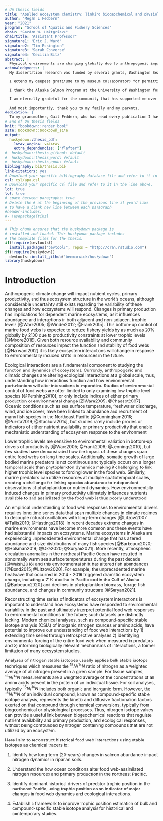 ```yaml
---
# UW thesis fields
title: "Applied ecosystem chemistry: linking biogeochemical and physiological processes to ecological interactions"
author: "Megan L Feddern"
year: "2021"
program: "School of Aquatic and Fishery Sciences"
chair: "Gordon W. Holtgrieve"
chairtitle: "Assistant Professor"
signature1: "Eric J. Ward"
signature2: "Tim Essington"
signature3: "Sarah Converse"
signature4: "Cecilia Bitz"
abstract: |
  Physical environments are changing globally due to anthropogenic impacts which have the potential to alter ecological interactions. To understand how ecological interactions are changing, long-term datasets are necessary to document ecological baselines from the past that are comparable to current ecological conditions. Stable isotope values can be useful chemical tracers for retrospective analyses which can elucidate changes in biogeochemistry and trophic interactions that influence food webs. My dissertation applies compound-specific stable isotope analysis (CSIA) of amino acids and inorganic nitrogen to understand long-term, regional, ecological responses to physical conditions in the northeast Pacific. I tested the long-term importance of salmon subsidies to Alaskan riparian ecosystems by measuring inorganic nitrogen concentrations, transformation rates, and nitrogen stable isotope values in soil following a 20-year carcass manipulation experiment. Carcass subsidies did not increase soil nitrogen concentrations or transformation rates but the nitrogen stable isotope value of ammonium was significantly enriched in 15N compared to salmon carcasses, indicating the importance of salmon derived nutrients is likely overestimated for some systems. Using museum skull specimens from two species of pinnipeds in the northeast Pacific, harbor seals (*Phoca vitulina*) and Steller sea lions (*Eumetopias jubatus*), I derived a century of predator stable isotope data. I compared the carbon and nitrogen stable isotope values of source amino acids to regional climate datasets and determined coastal food webs responded to climate regimes, coastal upwelling, and freshwater discharge, yet the strength of responses to individual drivers varied across the northeast Pacific. These findings demonstrate stable isotope data can serve as a tracer of nitrogen resources and phytoplankton dynamics that is specific to resources that are assimilated by food webs. To calculate pinniped trophic position from the historic dataset, I was the first to apply taxa-specific trophic enrichment factors, a system specific beta-value, a temporal lag to account for tissue turnover time, and a multi-trophic amino acid analysis framework within a single study. This approach constrained assumptions regarding physiological processes and vascular plant contributions to the food web, which can confound stable isotope data interpretation. I analyzed long-term predictors of harbor seal trophic position in Washington and identified delayed responses of harbor seals to both physical ocean conditions (upwelling, sea surface, discharge) and prey availability (Pacific hake, Pacific herring and Chinook salmon). Consideration for dynamic responses of harbor seals to their environment is an important factor for understanding predator-prey interactions as harbor seals respond to multiple ecological factors that are often changing simultaneously and their response occurs at multiple temporal scales. I then analyzed regional and decadal trends in pinniped trophic position in Alaska and identified the largest change in trophic position occurred in recent decades (2000 and 2010) but the direction of the trends diverged based on region and species. Gulf of Alaska pinnipeds are experiencing unique food web conditions in recent decades compared to the past likely in response to climate-induced ecological change in the region. Finally, I constructed a compartment model to explore the effect of stable isotope heterogeneity and consumer isotope incorporation rates on consumer trophic position estimates using both bulk stable isotope analysis and CSIA. Bulk stable isotope analysis produced consistent errors in trophic position estimates by as much as one trophic level that were more pronounced in higher trophic level consumers and CSIA was more accurate than bulk stable isotope analysis. Altogether, these results show CSIA is a useful tracer for elucidating long-term physical forcing mechanisms on food webs and incorporating physiological processes that govern stable isotope fractionation into sampling and analysis design can uncover forcing mechanisms that would otherwise be overlooked. 
acknowledgments: |
  My dissertation research was funded by several grants, Washington Sea Grant, University of Washington, pursuant to National Oceanic and Atmospheric Administration (award nos. NA18OAR4170095 and NA19OAR4170360), and the Joint Institute for the Study of the Atmosphere and Ocean (JISAO) under NOAA Cooperative Agreement NA15OAR4320063 (contribution no. 2020-1116). I personally was funded by the National Marine Fisheries Service -Sea Grant Joint Fellowship Program in Population and Ecosystem Dynamics, the School of Aquatic and Fishery Sciences Departmental Fellowships, incuding the H. Mason Keeler Endowment for Excellence and the Clairmont L. and Evelyn S. Egvedt Fellowship, the American Fisheries Society WA/BC Chapter Jeff Cederholm Scholarship, and Teaching Assistantship positions.

  I extend my deepest gratitude to my museum collaborators for permitting sampling and coordinating logistics. Specifically, I would like to thank Jeff Bradley and Sharlene Santana of the UW Burke Museum, Peter Wimberger and Gary Shugart of the Slater Museum, Link Olson and Aren Gunderson of the Museum of the North, Robert Delong of the National Marine Mammal Laboratory, Lesley Kennes and Gavin Hanke of the Royal BC Museum, and Darrin Lunde and John Ososky of the Smithsonian Institute. I thank Megan Stachura and Tom Royer for assistance with environmental datasets, and Chris Harvey and Jens Nielsen for helpful discussions and support. Hyejoo Ro and Karrin Leazer assisted in laboratory work. Mark Haught and Terry Rolfe assisted with GC/C/IRMS method development, maintenance, and troubleshooting.

  I thank the Alaska Salmon Program at the University of Washington for facilitating access to the field siteon Hansen Creek, specifically Jackie Carter, Katie McElroy, and Max Ramos for help with field sampling and logistics. The daily surveys and carcass manipulation (by 3– 5 people) have involved far more individuals than I can name, but I specifically thank Gregory Buck, Harry Rich, Jr., Curry Cunningham, Chris Boatright, Jackie Carter, and the undergraduate students in the Aquatic Ecological Research in Alaska classes.

  I am eternally grateful for the community that has supported me over the past five years. Thank you to my advisor, Gordon Holtgrieve, who encouraged my eclectic research interests and always supported me in finding work-life balance. My other committee members — Drs. Eric Ward, Sarah Converse, Tim Essington, and Cecilia Bitz — challenged me to think about my work broadly, communicate clearly, and think critically about my analyses. Although they were not officially part of my committee, Drs. Jens Nielsen at the Alaska Fisheries Science Center, NOAA and Steve Perakis at the Forest and Rangeland Science Center, USGS, taught me so much about chemistry, collaboration, and mentoring. Thank you to to all past and present members of the Holtgrieve Lab for bringing joy and commiseration to the trials and tribulations of lab work. My fellow SAFS graduate students have been an important part of my community, thank you for your support and friendship.
  
  And most importantly, thank you to my family and my parents.
dedication: |
  To my grandmother, Gail Feddern, who has read every publication I have ever written
# End of UW thesis fields
knit: "bookdown::render_book"
site: bookdown::bookdown_site
output: 
  huskydown::thesis_pdf: 
    latex_engine: xelatex
    extra_dependencies: ["flafter"]
#  huskydown::thesis_gitbook: default
#  huskydown::thesis_word: default
#  huskydown::thesis_epub: default
bibliography: bib/thesis.bib
link-citations: yes
# Download your specific bibliography database file and refer to it in the line above.
csl: csl/apa.csl
# Download your specific csl file and refer to it in the line above.
lot: true
lof: true
# space_between_paragraphs: true
# Delete the # at the beginning of the previous line if you'd like
# to have a blank new line between each paragraph
#header-includes:
#- \usepackage{tikz}
---
```


<!--
Above is the YAML (YAML Ain't Markup Language) header that includes a lot of metadata used to produce the document.  Be careful with spacing in this header!

If you'd like to include a comment that won't be produced in your resulting file enclose it in a block like this.
-->

<!--
If you receive a duplicate label error after knitting, make sure to delete the index.Rmd file and then knit again.
-->

```r
# This chunk ensures that the huskydown package is
# installed and loaded. This huskydown package includes
# the template files for the thesis.
if(!require(devtools))
  install.packages("devtools", repos = "http://cran.rstudio.com")
if(!require(huskydown))
  devtools::install_github("benmarwick/huskydown")
library(huskydown)
```

<!-- The {.unnumbered} option here means that the introduction will be "Chapter 0." You can also use {-} for no numbers on chapters. -->

# Introduction {.unnumbered}

Anthropogenic climate change will impact nutrient cycles, primary productivity, and thus ecosystem structure in the world’s oceans, although considerable uncertainty still exists regarding the variability of these changes and how ecosystems will respond. Changes in primary production has implications for dependent marine ecosystems, as it influences abundance and interactions in both adjacent and non-adjacent trophic levels [@Ware2005; @Winder2012; @Frank2015]. This bottom-up control of marine food webs is expected to reduce fishery yields by as much as 20% globally by 2100 due to productivity constraints at lower trophic levels [@Moore2018]. Given both resource availability and community composition of resources impact the function and stability of food webs [@Narwani2012] it is likely ecosystem interactions will change in response to environmentally induced shifts in resources in the future. 

Ecological interactions are a fundamental component to studying the function and dynamics of ecosystems. Currently, anthropogenic and climatic changes are altering ecological interactions at a global scale, thus, understanding how interactions function and how environmental perturbations will alter interactions is imperative. Studies of environmental control of food webs are often limited to only examining low trophic level species [@Pershing2010], or only include indices of either primary production or environmental change [@Ware2005; @Chassot2007]. Oceanic conditions such as sea surface temperature, freshwater discharge, wind, and ice cover, have been linked to abundance and recruitment of many fish species in the Northeast Pacific [@Cunningham2018; @Puerta2019; @Stachura2014], but studies rarely include proxies or indicators of either nutrient availability or primary productivity that enable mechanistic understanding of ecosystem response to the environment.

Lower trophic levels are sensitive to environmental variation in bottom-up drivers of productivity [@Ware2005; @Frank2006; @Jennings2010], but few studies have demonstrated how the impact of these changes span entire food webs on long time scales. Additionally, somatic growth of large bodied marine predators is not continuous and typically occurs on a longer temporal scale than phytoplankton dynamics making it challenging to link higher trophic level species to forcing lower in the food web. Similarly, marine predators can utilize resources at multiple spatiotemporal scales, creating a challenge for linking species abundance to independent observations of phytoplankton or nutrient dynamics. How environmentally induced changes in primary productivity ultimately influences nutrients available to and assimilated by the food web is thus poorly understood.

An empirical understanding of food web responses to environmental drivers requires long time series data that span multiple changes in climate regimes to decouple natural oscillations with long-term changes [@Litzow2007; @Tallis2010; @Hastings2018]. In recent decades extreme changes in marine environments have become more common and these events have had substantial impacts on ecosystems. Marine ecosystems in Alaska are experiencing unprecedented environmental change that has altered abundance and size distributions of many fish species [@Barbeaux2020; @Holsman2019; @Oke2020; @Suryan2021]. More recently, atmospheric circulation anomalies in the northeast Pacific Ocean have resulted in abnormally warm sea surface temperatures during the past decade [@Walsh2018] and this environmental shift has altered fish abundances [@Bond2015; @Litzow2020]. For example, the unprecedented marine heatwave that occurred in 2014 - 2016 triggered dramatic ecosystem change, including a 71% decline in Pacific cod in the Gulf of Alaska [@Barbeaux2020] and declines in phytoplankton biomass, forage fish abundance, and changes in community structure [@Suryan2021].

Reconstructing time series of indicators of ecosystem interactions is important to understand how ecosystems have responded to environmental variability in the past and ultimately interpret potential food web responses to environmental conditions in the future; such datasets are distinctly lacking. Modern chemical analyses, such as compound-specific stable isotope analysis (CSIA) of inorganic nitrogen sources or amino acids, have potential to improve our understanding of food web interactions by 1) extending time series through retrospective analyses 2) identifying environmental forcing of the entire food web when measured in predators and 3) informing biologically relevant mechanisms of interactions, a former limitation of many ecosystem studies. 

Analyses of nitrogen stable isotopes usually applies bulk stable isotope techniques which measures the $^{15}N/^{14}N$ ratio of nitrogen as a weighted average of all nitrogen present in a given sample. For tissue samples, $^{15}N/^{14}N$ measurements are a weighted average of the concentrations of all amino acids present in the protein of an individual tissue. For soil analyses, typically  $^{15}N/^{14}N$ includes both organic and inorganic form. However, the $^{15}N/^{14}N$ of an individual compound, known as compound-specific stable isotope analysis, represents the kinetic and diffusive fractionation factors exerted on that compound through chemical conversions, typically from biogeochemical or physiological processes. Thus, nitrogen isotope values can provide a useful link between biogeochemical reactions that regulate nutrient availability and primary production, and ecological responses, without being confounded by nitrogen containing compounds that are not utilized by an ecosystem. 

Here I aim to reconstruct historical food web interactions using stable isotopes as chemical tracers to:

1.	Identify how long-term (20-years) changes in salmon abundance impact nitrogen dynamics in riparian soils.

2.	Understand the how ocean conditions alter food web-assimilated nitrogen resources and primary production in the northeast Pacific.

3.	Identify dominant historical drivers of predator trophic position in the northeast Pacific, using trophic position as an indicator of major changes in food web dynamics and ecological interactions.

4.	Establish a framework to improve trophic position estimation of bulk and compound-specific stable isotope analysis for historical and contemporary studies. 
